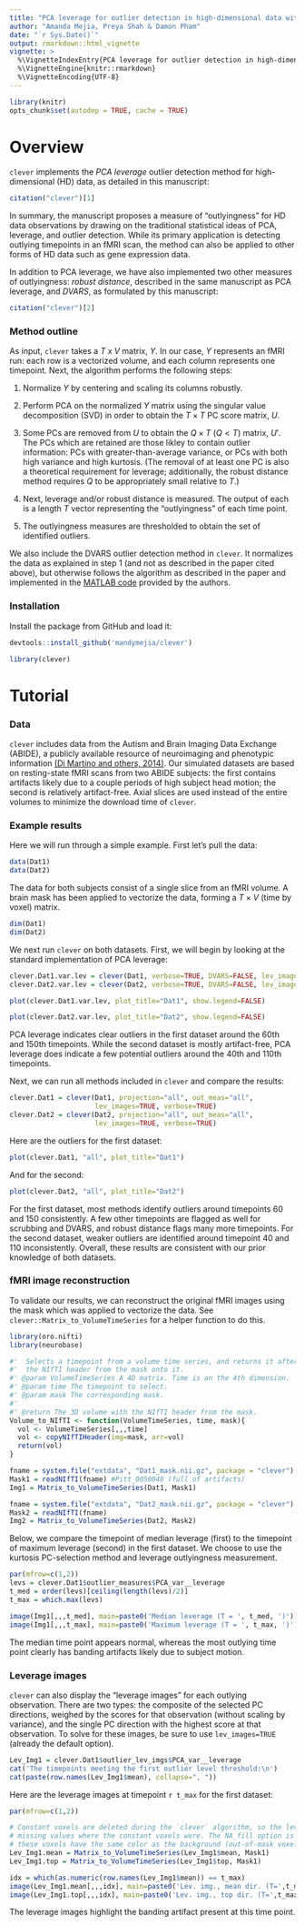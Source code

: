 ```yaml
---
title: "PCA leverage for outlier detection in high-dimensional data with `clever`"
author: "Amanda Mejia, Preya Shah & Damon Pham"
date: "`r Sys.Date()`"
output: rmarkdown::html_vignette
vignette: >
  %\VignetteIndexEntry{PCA leverage for outlier detection in high-dimensional data with `clever`}
  %\VignetteEngine{knitr::rmarkdown}
  %\VignetteEncoding{UTF-8}
---
```


```r
library(knitr)
opts_chunk$set(autodep = TRUE, cache = TRUE)
```

# Overview

`clever` implements the _PCA leverage_ outlier detection method for high-dimensional (HD) data, as detailed in this manuscript:

```r
citation("clever")[1]
```

In summary, the manuscript proposes a measure of "outlyingness" for HD data observations by drawing on the traditional statistical ideas of PCA, leverage, and outlier detection. While its primary application is detecting outlying timepoints in an fMRI scan, the method can also be applied to other forms of HD data such as gene expression data.

In addition to PCA leverage, we have also implemented two other measures of outlyingness: _robust distance_, described in the same manuscript as PCA leverage, and _DVARS_, as formulated by this manuscript:

```r
citation("clever")[2]
```

### Method outline

As input, `clever` takes a $T$ x $V$ matrix, $Y$. In our case, $Y$ represents an fMRI run: each row is a vectorized volume, and each column represents one timepoint. Next, the algorithm performs the following steps: 

1. Normalize $Y$ by centering and scaling its columns robustly.

2. Perform PCA on the normalized $Y$ matrix using the singular value decomposition (SVD) in order to obtain the $T \times T$ PC score matrix, $U$.

3. Some PCs are removed from $U$ to obtain the $Q \times T$ ($Q < T$) matrix, $U'$. The PCs which are retained are those likley to contain outlier information: PCs with greater-than-average variance, or PCs with both high variance and high kurtosis. (The removal of at least one PC is also a theoretical requirement for leverage; additionally, the robust distance method requires $Q$ to be appropriately small relative to $T$.)

4. Next, leverage and/or robust distance is measured. The output of each is a length $T$ vector representing the "outlyingness" of each time point.  

5. The outlyingness measures are thresholded to obtain the set of identified outliers. 

We also include the DVARS outlier detection method in `clever`. It normalizes the data as explained in step 1 (and not as described in the paper cited above), but otherwise follows the algorithm as described in the paper and implemented in the [MATLAB code](https://github.com/asoroosh/DVARS) provided by the authors.

### Installation

Install the package from GitHub and load it:

```r
devtools::install_github('mandymejia/clever')
```

```r
library(clever)
```

# Tutorial

### Data

`clever` includes data from the Autism and Brain Imaging Data Exchange (ABIDE), a publicly available resource of neuroimaging and phenotypic information [(Di Martino and others, 2014)](https://doi.org/10.1038/mp.2013.78). Our simulated datasets are based on resting-state fMRI scans from two ABIDE subjects: the first contains artifacts likely due to a couple periods of high subject head motion; the second is relatively artifact-free. Axial slices are used instead of the entire volumes to minimize the download time of `clever`.
 
### Example results

Here we will run through a simple example. First let's pull the data:

```r
data(Dat1)
data(Dat2)
```

The data for both subjects consist of a single slice from an fMRI volume. A brain mask has been applied to vectorize the data, forming a $T \times V$ (time by voxel) matrix.

```r
dim(Dat1)
dim(Dat2)
```

We next run `clever` on both datasets. First, we will begin by looking at the standard implementation of PCA leverage:

```r
clever.Dat1.var.lev = clever(Dat1, verbose=TRUE, DVARS=FALSE, lev_images=FALSE)
clever.Dat2.var.lev = clever(Dat2, verbose=TRUE, DVARS=FALSE, lev_images=FALSE)
```

```r
plot(clever.Dat1.var.lev, plot_title="Dat1", show.legend=FALSE)
```

```r
plot(clever.Dat2.var.lev, plot_title="Dat2", show.legend=FALSE)
```

PCA leverage indicates clear outliers in the first dataset around the 60th and 150th timepoints. While the second dataset is mostly artifact-free, PCA leverage does indicate a few potential outliers around the 40th and 110th timepoints.

Next, we can run all methods included in `clever` and compare the results:

```r
clever.Dat1 = clever(Dat1, projection="all", out_meas="all", 
                     lev_images=TRUE, verbose=TRUE)
clever.Dat2 = clever(Dat2, projection="all", out_meas="all", 
                     lev_images=TRUE, verbose=TRUE)
```

Here are the outliers for the first dataset:

```r
plot(clever.Dat1, "all", plot_title="Dat1")
```

And for the second:

```r
plot(clever.Dat2, "all", plot_title="Dat2")
```

For the first dataset, most methods identify outliers around timepoints 60 and 150 consistently. A few other timepoints are flagged as well for scrubbing and DVARS, and robust distance flags many more timepoints. For the second dataset, weaker outliers are identified around timepoint 40 and 110 inconsistently. Overall, these results are consistent with our prior knowledge of both datasets. 

### fMRI image reconstruction

To validate our results, we can reconstruct the original fMRI images using the mask which was applied to vectorize the data. See `clever::Matrix_to_VolumeTimeSeries` for a helper function to do this.

```r
library(oro.nifti)
library(neurobase)

#'  Selects a timepoint from a volume time series, and returns it after adding
#'  the NIfTI header from the mask onto it.
#' @param VolumeTimeSeries A 4D matrix. Time is on the 4th dimension.
#' @param time The timepoint to select.
#' @param mask The corresponding mask.
#'
#' @return The 3D volume with the NIfTI header from the mask.
Volume_to_NIfTI <- function(VolumeTimeSeries, time, mask){
  vol <- VolumeTimeSeries[,,,time]
  vol <- copyNIfTIHeader(img=mask, arr=vol)
  return(vol)
}
```

```r
fname = system.file("extdata", "Dat1_mask.nii.gz", package = "clever")
Mask1 = readNIfTI(fname) #Pitt_0050048 (full of artifacts)
Img1 = Matrix_to_VolumeTimeSeries(Dat1, Mask1)

fname = system.file("extdata", "Dat2_mask.nii.gz", package = "clever")
Mask2 = readNIfTI(fname)
Img2 = Matrix_to_VolumeTimeSeries(Dat2, Mask2)
```

Below, we compare the timepoint of median leverage (first) to the timepoint of maximum leverage (second) in the first dataset. We choose to use the kurtosis PC-selection method and leverage outlyingness measurement.

```r
par(mfrow=c(1,2))
levs = clever.Dat1$outlier_measures$PCA_var__leverage
t_med = order(levs)[ceiling(length(levs)/2)]
t_max = which.max(levs)

image(Img1[,,,t_med], main=paste0('Median leverage (T = ', t_med, ')'))
image(Img1[,,,t_max], main=paste0('Maximum leverage (T = ', t_max, ')'))
```

The median time point appears normal, whereas the most outlying time point clearly has banding artifacts likely due to subject motion.

### Leverage images

`clever` can also display the "leverage images" for each outlying observation. There are two types: the composite of the selected PC directions, weighed by the scores for that observation (without scaling by variance), and the single PC direction with the highest score at that observation. To solve for these images, be sure to use `lev_images=TRUE` (already the default option).

```r
Lev_Img1 = clever.Dat1$outlier_lev_imgs$PCA_var__leverage
cat('The timepoints meeting the first outlier level threshold:\n')
cat(paste(row.names(Lev_Img1$mean), collapse=", "))
```

Here are the leverage images at timepoint `r t_max` for the first dataset:

```r
par(mfrow=c(1,2))

# Constant voxels are deleted during the `clever` algorithm, so the leverage images will have
# missing values where the constant voxels were. The NA_fill option is used here to make
# these voxels have the same color as the background (out-of-mask voxels).
Lev_Img1.mean = Matrix_to_VolumeTimeSeries(Lev_Img1$mean, Mask1)
Lev_Img1.top = Matrix_to_VolumeTimeSeries(Lev_Img1$top, Mask1)

idx = which(as.numeric(row.names(Lev_Img1$mean)) == t_max)
image(Lev_Img1.mean[,,,idx], main=paste0('Lev. img., mean dir. (T=',t_max,')'))
image(Lev_Img1.top[,,,idx], main=paste0('Lev. img., top dir. (T=',t_max,')'))
```

The leverage images highlight the banding artifact present at this time point.
